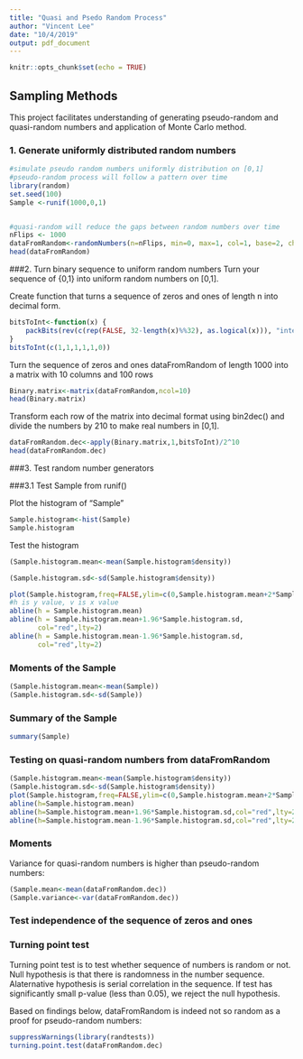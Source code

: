 ---
title: "Quasi and Psedo Random Process"
author: "Vincent Lee"
date: "10/4/2019"
output: pdf_document
---

```{r setup, include=FALSE}
knitr::opts_chunk$set(echo = TRUE)
```

## Sampling Methods
This project facilitates understanding of generating pseudo-random and quasi-random numbers and application of Monte Carlo method.


### 1. Generate uniformly distributed random numbers
```{r}
#simulate pseudo random numbers uniformly distribution on [0,1]
#pseudo-random process will follow a pattern over time
library(random)
set.seed(100)
Sample <-runif(1000,0,1)


#quasi-random will reduce the gaps between random numbers over time
nFlips <- 1000
dataFromRandom<-randomNumbers(n=nFlips, min=0, max=1, col=1, base=2, check=TRUE)
head(dataFromRandom)

```

###2. Turn binary sequence to uniform random numbers
Turn your sequence of {0,1} into uniform random numbers on [0,1].

Create function that turns a sequence of zeros and ones of length n into decimal form.
```{r}
bitsToInt<-function(x) {
    packBits(rev(c(rep(FALSE, 32-length(x)%%32), as.logical(x))), "integer")
}
bitsToInt(c(1,1,1,1,1,0))
```

Turn the sequence of zeros and ones dataFromRandom of length 1000 into a matrix with 10 columns and 100 rows
```{r}
Binary.matrix<-matrix(dataFromRandom,ncol=10)
head(Binary.matrix)
```

Transform each row of the matrix into decimal format using bin2dec() and divide the numbers by 210 to make real numbers in [0,1].
```{r}
dataFromRandom.dec<-apply(Binary.matrix,1,bitsToInt)/2^10
head(dataFromRandom.dec)
```

###3. Test random number generators

###3.1 Test Sample from runif()

Plot the histogram of "Sample"
```{r}
Sample.histogram<-hist(Sample)
Sample.histogram
```

Test the histogram
```{r}
(Sample.histogram.mean<-mean(Sample.histogram$density))
```

```{r}
(Sample.histogram.sd<-sd(Sample.histogram$density))
```

```{r}
plot(Sample.histogram,freq=FALSE,ylim=c(0,Sample.histogram.mean+2*Sample.histogram.sd))
#h is y value, v is x value
abline(h = Sample.histogram.mean)
abline(h = Sample.histogram.mean+1.96*Sample.histogram.sd,
       col="red",lty=2)
abline(h = Sample.histogram.mean-1.96*Sample.histogram.sd,
       col="red",lty=2)
```

### Moments of the Sample

```{r}
(Sample.histogram.mean<-mean(Sample))
(Sample.histogram.sd<-sd(Sample))
```

### Summary of the Sample

```{r}
summary(Sample)
```

### Testing on quasi-random numbers from dataFromRandom

```{r}
(Sample.histogram.mean<-mean(Sample.histogram$density))
(Sample.histogram.sd<-sd(Sample.histogram$density))
plot(Sample.histogram,freq=FALSE,ylim=c(0,Sample.histogram.mean+2*Sample.histogram.sd))
abline(h=Sample.histogram.mean)
abline(h=Sample.histogram.mean+1.96*Sample.histogram.sd,col="red",lty=2)
abline(h=Sample.histogram.mean-1.96*Sample.histogram.sd,col="red",lty=2)
```

### Moments
Variance for quasi-random numbers is higher than pseudo-random numbers: 

```{r}
(Sample.mean<-mean(dataFromRandom.dec))
(Sample.variance<-var(dataFromRandom.dec))
```

### Test independence of the sequence of zeros and ones

### Turning point test

Turning point test is to test whether sequence of numbers is random or not. 
Null hypothesis is that there is randomness in the number sequence. 
Alaternative hypothesis is serial correlation in the sequence. If test has significantly small p-value (less than 0.05), we reject the null hypothesis. 

Based on findings below, dataFromRandom is indeed not so random as a proof for pseudo-random numbers: 

```{r}
suppressWarnings(library(randtests))
turning.point.test(dataFromRandom.dec)
```


